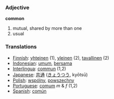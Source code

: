 === Adjective ===
'''common'''

# mutual, shared by more than one
# usual

=== Translations ===
*[[Finnish]]: [[yhteinen]] (1), [[yleinen]] (2), [[tavallinen]] (2)
*[[Indonesian]]: [[umum]], [[sama|bersama]]
*[[Interlingua]]: [[commun]] (1,2)
*[[Japanese]]: [[共通]] ([[きょうつう]], kyōtsū)
*[[Polish]]: [[wspólny]], [[powszechny]]
*[[Portuguese]]: [[comum]] ''m'' & ''f'' (1,2)
*[[Spanish]]: [[común]]